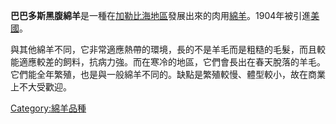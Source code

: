 {{Infobox sheep breed
| name          = 巴巴多斯黑腹綿羊
| image         = Barbados blackbelly 2 Elkins.jpg
| image_alt     = 公羊
| imagedimensions = 280px
| image_caption = 
| status        = 未知
| altname       = 
| country       = [[加勒比海地區|加勒比海地區]]
| maleweight    = 
| femaleweight  = 
| woolcolor     = 
| facecolor     = 
| note          = 肉類
}}

'''巴巴多斯黑腹綿羊'''是一種在[[加勒比海地區|加勒比海地區]]發展出來的肉用[[綿羊|綿羊]]。1904年被引進[[美國|美國]]。

與其他綿羊不同，它非常適應熱帶的環境，長的不是羊毛而是粗糙的毛髮，而且較能適應較差的飼料，抗病力強。而在寒冷的地區，它們會長出在春天脫落的羊毛。它們能全年繁殖，也是與一般綿羊不同的。缺點是繁殖較慢、體型較小，故在商業上不大受歡迎。
[[Category:綿羊品種|Category:綿羊品種]]